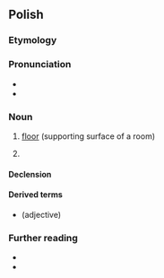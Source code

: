 {{also|podloga}}
==Polish==

===Etymology===
{{rfe|lang=pl}}

===Pronunciation===
* {{pl-IPA}}
* {{audio|Pl-podłoga.ogg|Audio|lang=pl}}

===Noun===
{{pl-noun|f}}

# [[floor]] (supporting surface of a room)
# {{lb|pl|mathematics}} {{l|en|[[floor]]}}

====Declension====
{{pl-decl-noun-f|podło|g|genp=podłóg}}

====Derived terms====
* {{l|pl|podłogowy}} (adjective)

===Further reading===
* {{R:pl:WSJP}}
* {{R:PWN}}